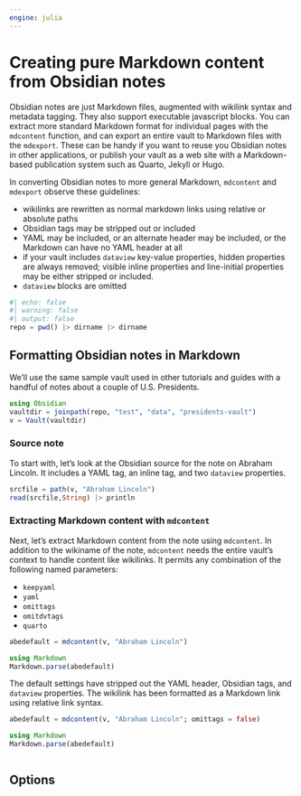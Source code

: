 ```yaml
---
engine: julia
---
```


# Creating pure Markdown content from Obsidian notes

Obsidian notes are just Markdown files, augmented with wikilink syntax and metadata tagging. They also support executable javascript blocks. You can extract more standard Markdown format for individual pages with the `mdcontent` function, and can export an entire vault to Markdown files with the `mdexport`. These can be handy if you want to reuse you Obsidian notes in other applications, or publish your vault as a web site with a Markdown-based publication system such as Quarto, Jekyll or Hugo.

In converting Obsidian notes to more general Markdown, `mdcontent` and `mdexport` observe these guidelines:

- wikilinks are rewritten as normal markdown links using relative or absolute paths
- Obsidian tags may be stripped out or included
- YAML may be included, or an alternate header may be included, or the Markdown can have no YAML header at all 
- if your vault includes `dataview` key-value properties, hidden properties are always removed; visible inline properties and line-initial properties may be either stripped or included.
- `dataview` blocks are omitted



```julia
#| echo: false
#| warning: false
#| output: false
repo = pwd() |> dirname |> dirname
```

## Formatting Obsidian notes in Markdown

We'll use the same sample vault used in other tutorials and guides with a handful of notes about a couple of U.S. Presidents.

```julia
using Obsidian
vaultdir = joinpath(repo, "test", "data", "presidents-vault")
v = Vault(vaultdir)
```

### Source note

To start with, let's look at the Obsidian source for the note on Abraham Lincoln. It includes a YAML tag, an inline tag, and two `dataview` properties.

```julia
srcfile = path(v, "Abraham Lincoln")
read(srcfile,String) |> println
```

### Extracting Markdown content with `mdcontent`

Next, let's extract Markdown content from the note using `mdcontent`. 
In addition to the wikiname of the note, `mdcontent` needs the entire vault's context to handle content like wikilinks. It permits any combination of the following named parameters:


- `keepyaml`
- `yaml`
- `omittags`
- `omitdvtags`
- `quarto`


:::{.callout-note title="Formatted as markdown with default settings"}

```julia
abedefault = mdcontent(v, "Abraham Lincoln")

using Markdown
Markdown.parse(abedefault)
```
:::

The default settings have stripped out the YAML header, Obsidian tags, and `dataview` properties. The wikilink has been formatted as a Markdown link using relative link syntax. 


:::{.callout-note title="Formatted as markdown but keeping inline tags"}
```julia
abedefault = mdcontent(v, "Abraham Lincoln"; omittags = false)

using Markdown
Markdown.parse(abedefault)
```
:::


```julia
```

## Options

